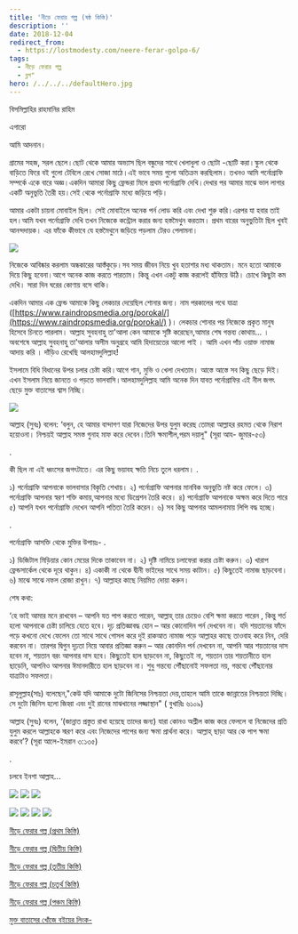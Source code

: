 ```yaml
---
title: 'নীড়ে ফেরার গল্প (ষষ্ঠ কিস্তি)'
description: ''
date: 2018-12-04
redirect_from:
  - https://lostmodesty.com/neere-ferar-golpo-6/
tags:
  - নীড়ে ফেরার গল্প
  - ব্লগ"
hero: /../../../defaultHero.jpg
---
```


বিসমিল্লাহির রাহমানির রাহিম

এগারো

আমি আদনান।

গ্রামের সহজ, সরল ছেলে।ছোট থেকে আমার অভ্যাস ছিল বন্ধুদের সাথে খেলাধুলা ও ছোটা -ছোটি করা।স্কুল থেকে বাড়িতে ফিরে বই গুলো টেবিলে রেখে সোজা মাঠে।এই ভাবে সময় গুলো অতিক্রম করছিলাম। তখনও আমি পর্নোগ্রাফি সম্পর্কে একে বারে অজ্ঞ।একদিন আমারা কিছু ফ্রেন্ডরা মিলে প্রথম পর্নোগ্রাফি দেখি।দেখার পর আমার মাঝে ভাল লাগার একটি অনুভুতি তৈরী হয়।সেই থেকে পর্নোগ্রাফি মধ্যে জড়িয়ে পড়ি।

আমার একটা চায়না মোবাইল ছিল। সেই মোবাইলে অনেক পর্ন লোড করি এবং দেখা শুরু করি।এরপর যা হবার তাই হল।আমি যখন পর্নোগ্রাফি দেখি তখন নিজেকে কন্ট্রোল করার জন্য হস্তমৈথুন করতাম। প্রথম বারের অনুভুতিটা ছিল খুবই আনন্দদায়ক। এর ফাঁকে কীভাবে যে হস্তমৈথুনে জড়িয়ে পড়লাম টেরও পেলামনা।

![](https://lostmodesty.com/wp-content/uploads/2018/12/আদনান-300x133.png)

নিজেকে আবিষ্কার করলাম অন্ধকারের আস্তঁকুড়ে।সব সময় জীবন নিয়ে খুব হতাশার মধ্য থাকতাম। মনে হতো আমাকে দিয়ে কিছু হবেনা।আগে অনেক কাজ করতে পারতাম। কিন্তু এখন একটু কাজ করলেই হাঁফিয়ে উঠি। চোখে কিছুটা কম দেখি। সারা দিন ঘরের কোণায় বসে থাকি।

একদিন আমার এক ফ্রেন্ড আমাকে কিছু লেকচার দেয়েছিল শোনার জন্য। নাম পরকালের পথে যাত্রা ([https://www.raindropsmedia.org/porokal/](https://www.raindropsmedia.org/porokal/) )। লেকচার শোনার পর নিজেকে প্রকৃত মানুষ হিসেবে চিনতে পারলাম। আল্লাহ সুবহনাহু তা'আলা কেন আমাকে সৃষ্টি করেছেন,আমার শেষ গন্তব্য কোথায়... । অবশেষে আল্লাহ সুবহনাহু তা'আলার অসীম অনুগ্রহে আমি হিদায়েতের আলো পাই । আমি এখন পাঁচ ওয়াক্ত নামাজ আদায় করি । দাঁড়িও রেখেছি আলহামদুলিল্লাহ!

ইসলামে বিধি বিধানের উপর চলার চেষ্টা করি।আগে গান, মুভি ও খেলা দেখতাম। আস্তে আস্তে সব কিছু ছেড়ে দিই।এখন ইসলাম নিয়ে জানতে ও পড়তে ভালবাসি।আলহামদুলিল্লাহ আমি অনেক দিন যাবত পর্নোগ্রাফির এই নীল জগৎ ছেড়ে মুক্ত বাতাসের শ্বাস নিচ্ছি।

![](https://cms.lostmodesty.com/wp-content/uploads/2018/12/আদনান-২-300x126.png)

আল্লাহ (সুবঃ) বলেন: ‘বলুন, হে আমার বান্দাগণ যারা নিজেদের উপর যুলুম করেছ তোমরা আল্লাহর রহমত থেকে নিরাশ হয়োওনা। নিশ্চয়ই আল্লাহ সমস্ত গুনাহ মাফ করে দেবেন।তিনি ক্ষমাশীল,পরম দয়ালু" (সূরা আয- জুমার-৫৩)

.

কী ছিল না এই ধ্বংসের জগৎটাতে। এর কিছু ভয়াবহ ক্ষতি নিচে তুলে ধরলাম। .

১) পর্নোগ্রাফি আপনাকে ভালবাসার বিকৃতি শেখায়। ২) পর্নোগ্রাফি আপনার মানবিক অনুভুতি নষ্ট করে ফেলে। ৩) পর্নোগ্রাফি আপনার স্বরণ শক্তি কমায়,আপনার মধ্যে ডিপ্রেশন তৈরি করে। ৪) পর্নোগ্রাফি আপনাকে অক্ষম করে দিতে পারে ৫) আপনি যখন পর্নোগ্রাফি দেখেন আপনি পতিতা তৈরি করেন। ৬) সব কিছু আপনার আমলনামায় লিপি বদ্ধ হচ্ছে।

.

পর্নোগ্রাফি আসক্তি থেকে মুক্তির উপায়ঃ- .

১) ডিজিটাল মিড়িয়ার কোন মেয়ের দিকে তাকাবেন না। ২) দৃষ্টি নামিয়ে চলাফেরা করার চেষ্টা করুন। ৩) খারাপ ফ্রেন্ডসার্কেল থেকে দূরে থাকুন। ৪) একাকী না থেকে দ্বীনী ভাইদের সাথে সময় কাটান। ৫) কিছুতেই নামাজ ছাড়বেনা। ৬) মাঝে সাঝে নফল রোজা রাখুন। ৭) আল্লাহর কাছে নিয়মিত দোয়া করুন।

শেষ কথা:

‘হে ভাই আমার মনে রাখবেন – আপনি যত পাপ করতে পারেন, আল্লাহ্ তার চেয়েও বেশি ক্ষমা করতে পারেন , কিন্তু শর্ত হলো আপনাকে চেষ্টা চালিয়ে যেতে হবে। দৃঢ় প্রতিজ্ঞাবদ্ধ হোন – আর কোনোদিন পর্ন দেখবেন না। যদি শয়তানের ফাঁদে পড়ে কখনো দেখে ফেলেন তো সাথে সাথে গোসল করে দুই রাকআত নামাজ পড়ে আল্লাহর কাছে তাওবাহ করে নিন, দেরি করবেন না। তারপর দ্বিগুন দৃঢ়তা নিয়ে আবার প্রতিজ্ঞা করুন – আর কোনদিন পর্ন দেখবেন না, আপনি আর শয়তানের দাস হবেন না, শয়তান বরং আপনার দাস হবে। কিছুতেই হাল ছাড়বেন না, কিছুতেই না, শয়তান তার শয়তানীতে হাল ছাড়েনি, আপনিও আপনার ঈমানদারীতে হাল ছাড়বেন না। শুধু গন্তব্যে পৌঁছানোই সফলতা নয়, গন্তব্যে পৌঁছানোর যাত্রাটাও সফলতা।

রাসূলুল্লাহ(সাঃ) বলেছেন,"কেউ যদি আমাকে দুটো জিনিসের নিশ্চয়তা দেয়,তাহলে আমি তাকে জান্নাতের নিশ্চয়তা দিচ্ছি। সে দুটো জিনিস হলো জিহ্বা এবং দুই রানের মাঝখানের লজ্জাস্থান" ( বুখারিঃ ৬১০৯)

আল্লাহ (সুবঃ) বলেন, ‘(জান্নাত প্রস্তুত রাখা হয়েছে তাদের জন্য) যারা কোনও অশ্লীল কাজ করে ফেললে বা নিজেদের প্রতি যুলুম করলে আল্লাহকে স্মরণ করে এবং নিজেদের পাপের জন্য ক্ষমা প্রার্থনা করে। আল্লাহ্‌ ছাড়া আর কে পাপ ক্ষমা করবে’? (সূরা আলে-ইমরান ৩:১৩৫)

.

চলবে ইনশা আল্লাহ...

![](https://cms.lostmodesty.com/wp-content/uploads/2018/12/১-300x232.png) ![](https://cms.lostmodesty.com/wp-content/uploads/2018/12/২-242x300.png) ![](https://cms.lostmodesty.com/wp-content/uploads/2018/12/৩-169x300.png)

![](https://cms.lostmodesty.com/wp-content/uploads/2018/12/৪-300x125.png) ![](https://cms.lostmodesty.com/wp-content/uploads/2018/12/৬-300x94.png) ![](https://cms.lostmodesty.com/wp-content/uploads/2018/12/৭-300x119.png) ![](https://cms.lostmodesty.com/wp-content/uploads/2018/12/৭-300x119.png)

[নীড়ে ফেরার গল্প (প্রথম কিস্তি)](https://cms.lostmodesty.com/2018/09/%E0%A6%A8%E0%A7%80%E0%A7%9C%E0%A7%87-%E0%A6%AB%E0%A7%87%E0%A6%B0%E0%A6%BE%E0%A6%B0-%E0%A6%97%E0%A6%B2%E0%A7%8D%E0%A6%AA/)

[নীড়ে ফেরার গল্প (দ্বিতীয় কিস্তি)](https://cms.lostmodesty.com/2018/09/%E0%A6%A8%E0%A7%80%E0%A7%9C%E0%A7%87-%E0%A6%AB%E0%A7%87%E0%A6%B0%E0%A6%BE%E0%A6%B0-%E0%A6%97%E0%A6%B2%E0%A7%8D%E0%A6%AA-%E0%A6%A6%E0%A7%8D%E0%A6%AC%E0%A6%BF%E0%A6%A4%E0%A7%80%E0%A7%9F-%E0%A6%95/)

[নীড়ে ফেরার গল্প (তৃতীয় কিস্তি)](https://cms.lostmodesty.com/2018/11/%E0%A6%A8%E0%A7%80%E0%A7%9C%E0%A7%87-%E0%A6%AB%E0%A7%87%E0%A6%B0%E0%A6%BE%E0%A6%B0-%E0%A6%97%E0%A6%B2%E0%A7%8D%E0%A6%AA-%E0%A6%A4%E0%A7%83%E0%A6%A4%E0%A7%80%E0%A7%9F-%E0%A6%95%E0%A6%BF%E0%A6%B8/)

[নীড়ে ফেরার গল্প (চতুর্থ কিস্তি)](https://cms.lostmodesty.com/2018/11/%E0%A6%A8%E0%A7%80%E0%A7%9C%E0%A7%87-%E0%A6%AB%E0%A7%87%E0%A6%B0%E0%A6%BE%E0%A6%B0-%E0%A6%97%E0%A6%B2%E0%A7%8D%E0%A6%AA-%E0%A6%9A%E0%A6%A4%E0%A7%81%E0%A6%B0%E0%A7%8D%E0%A6%A5-%E0%A6%95%E0%A6%BF/)

[নীড়ে ফেরার গল্প (পঞ্চম কিস্তি)](https://cms.lostmodesty.com/2018/12/%E0%A6%A8%E0%A7%80%E0%A7%9C%E0%A7%87-%E0%A6%AB%E0%A7%87%E0%A6%B0%E0%A6%BE%E0%A6%B0-%E0%A6%97%E0%A6%B2%E0%A7%8D%E0%A6%AA-%E0%A6%AA%E0%A6%9E%E0%A7%8D%E0%A6%9A%E0%A6%AE-%E0%A6%95%E0%A6%BF%E0%A6%B8/)

[মুক্ত বাতাসের খোঁজে বইয়ের লিংক-](http://www.mediafire.com/file/k74mjphvkz77ua7/%E0%A6%AE%E0%A7%81%E0%A6%95%E0%A7%8D%E0%A6%A4+%E0%A6%AC%E0%A6%BE%E0%A6%A4%E0%A6%BE%E0%A6%B8%E0%A7%87%E0%A6%B0+%E0%A6%96%E0%A7%8B%E0%A6%81%E0%A6%9C%E0%A7%87+.pdf)
